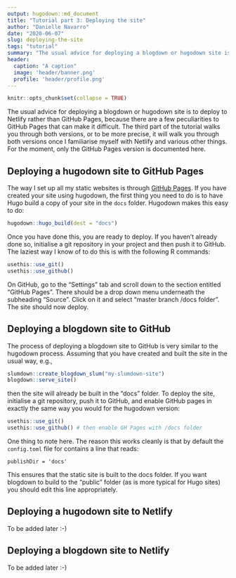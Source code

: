 ```yaml
---
output: hugodown::md_document
title: "Tutorial part 3: Deploying the site"
author: "Danielle Navarro"
date: "2020-06-07"
slug: deploying-the-site
tags: "tutorial"
summary: "The usual advice for deploying a blogdown or hugodown site is to deploy to Netlify rather than GitHub Pages, because there are a few peculiarities to GitHub Pages that can make it difficult. The third part of the tutorial walks you through both versions."
header:
  caption: "A caption"
  image: 'header/banner.png'
  profile: 'header/profile.png'
---
```


```r
knitr::opts_chunk$set(collapse = TRUE)
```


The usual advice for deploying a blogdown or hugodown site is to deploy to Netlify rather than GitHub Pages, because there are a few peculiarities to GitHub Pages that can make it difficult. The third part of the tutorial walks you through both versions, or to be more precise, it will walk you through both versions once I familiarise myself with Netlify and various other things. For the moment, only the GitHub Pages version is documented here.

## Deploying a hugodown site to GitHub Pages

The way I set up all my static websites is through [GitHub Pages](https://pages.github.com/). If you have created your site using hugodown, the first thing you need to do is to have Hugo build a copy of your site in the `docs` folder. Hugodown makes this easy to do:

```r
hugodown::hugo_build(dest = "docs")
```

Once you have done this, you are ready to deploy. If you haven't already done so, initialise a git repository in your project and then push it to GitHub. The laziest way I know of to do this is with the following R commands:
```r
usethis::use_git()
usethis::use_github()
```
On GitHub, go to the "Settings" tab and scroll down to the section entitled "GitHub Pages". There should be a drop down menu underneath the subheading "Source". Click on it and select "master branch /docs folder". The site should now deploy. 

## Deploying a blogdown site to GitHub

The process of deploying a blogdown site to GitHub is very similar to the hugodown process. Assuming that you have created and built the site in the usual way, e.g.,

```r
slumdown::create_blogdown_slum("my-slumdown-site")
blogdown::serve_site()
```

then the site will already be built in the "docs" folder. To deploy the site, initialise a git repository, push it to GitHub, and enable GitHub pages in exactly the same way you would for the hugodown version:

```r
usethis::use_git()
usethis::use_github() # then enable GH Pages with /docs folder
```

One thing to note here. The reason this works cleanly is that by default the `config.toml` file for contains a line that reads:

```
publishDir = 'docs'
```

This ensures that the static site is built to the docs folder. If you want blogdown to build to the "public" folder (as is more typical for Hugo sites) you should edit this line appropriately.



## Deploying a hugodown site to Netlify

To be added later :-) 



## Deploying a blogdown site to Netlify

To be added later :-) 


